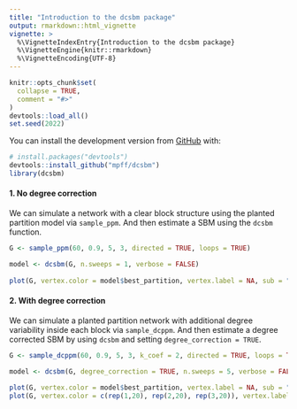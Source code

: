 ```yaml
---
title: "Introduction to the dcsbm package"
output: rmarkdown::html_vignette
vignette: >
  %\VignetteIndexEntry{Introduction to the dcsbm package}
  %\VignetteEngine{knitr::rmarkdown}
  %\VignetteEncoding{UTF-8}
---
```



```r
knitr::opts_chunk$set(
  collapse = TRUE,
  comment = "#>"
)
devtools::load_all()
set.seed(2022)
```


You can install the development version from [GitHub](https://github.com/) with:

```r
# install.packages("devtools")
devtools::install_github("mpff/dcsbm")
library(dcsbm)
```


#### 1. No degree correction

We can simulate a network with a clear block structure using the planted partition model via `sample_ppm`. And then estimate a SBM using the `dcsbm` function.

```r
G <- sample_ppm(60, 0.9, 5, 3, directed = TRUE, loops = TRUE)

model <- dcsbm(G, n.sweeps = 1, verbose = FALSE)
 
plot(G, vertex.color = model$best_partition, vertex.label = NA, sub = "Estimated partition")
```


#### 2. With degree correction

We can simulate a planted partition network with additional degree variability inside each block via `sample_dcppm`. And then estimate a degree corrected SBM by using `dcsbm` and setting `degree_correction = TRUE`.

```r
G <- sample_dcppm(60, 0.9, 5, 3, k_coef = 2, directed = TRUE, loops = TRUE)

model <- dcsbm(G, degree_correction = TRUE, n.sweeps = 5, verbose = FALSE)
 
plot(G, vertex.color = model$best_partition, vertex.label = NA, sub = "Estimated partition")
plot(G, vertex.color = c(rep(1,20), rep(2,20), rep(3,20)), vertex.label = NA, sub = "True partition")
```
